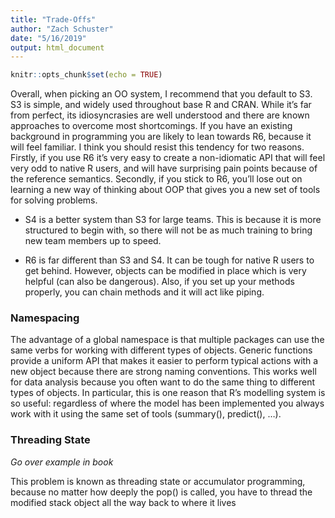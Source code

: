 ```yaml
---
title: "Trade-Offs"
author: "Zach Schuster"
date: "5/16/2019"
output: html_document
---
```


```r
knitr::opts_chunk$set(echo = TRUE)
```

Overall, when picking an OO system, I recommend that you default to S3. S3 is simple, and widely used throughout base R and CRAN. While it’s far from perfect, its idiosyncrasies are well understood and there are known approaches to overcome most shortcomings. If you have an existing background in programming you are likely to lean towards R6, because it will feel familiar. I think you should resist this tendency for two reasons. Firstly, if you use R6 it’s very easy to create a non-idiomatic API that will feel very odd to native R users, and will have surprising pain points because of the reference semantics. Secondly, if you stick to R6, you’ll lose out on learning a new way of thinking about OOP that gives you a new set of tools for solving problems.

* S4 is a better system than S3 for large teams. This is because it is more structured to begin with, so there will not be as much training to bring new team members up to speed. 

* R6 is far different than S3 and S4. It can be tough for native R users to get behind. However, objects can be modified in place which is very helpful (can also be dangerous). Also, if you set up your methods properly, you can chain methods and it will act like piping.

### Namespacing

The advantage of a global namespace is that multiple packages can use the same verbs for working with different types of objects. Generic functions provide a uniform API that makes it easier to perform typical actions with a new object because there are strong naming conventions. This works well for data analysis because you often want to do the same thing to different types of objects. In particular, this is one reason that R’s modelling system is so useful: regardless of where the model has been implemented you always work with it using the same set of tools (summary(), predict(), …).

### Threading State

*Go over example in book*

This problem is known as threading state or accumulator programming, because no matter how deeply the pop() is called, you have to thread the modified stack object all the way back to where it lives
